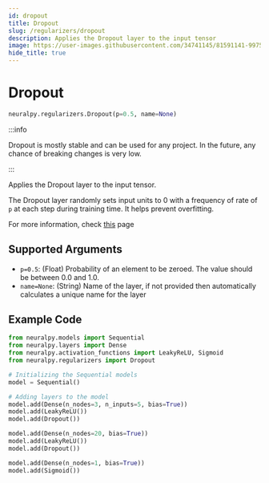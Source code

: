 ```yaml
---
id: dropout
title: Dropout
slug: /regularizers/dropout
description: Applies the Dropout layer to the input tensor
image: https://user-images.githubusercontent.com/34741145/81591141-99752900-93d9-11ea-9ef6-cc2c68daaa19.png
hide_title: true
---
```


# Dropout
```python
neuralpy.regularizers.Dropout(p=0.5, name=None)
```

:::info

Dropout is mostly stable and can be used for any project. In the future, any chance of breaking changes is very low.

:::

Applies the Dropout layer to the input tensor.

The Dropout layer randomly sets input units to 0 with a frequency of rate of `p` at each step during training time. It helps prevent overfitting.

For more information, check [this](https://pytorch.org/docs/stable/nn.html#dropout) page

##  Supported Arguments
- `p=0.5`: (Float) Probability of an element to be zeroed. The value should be between 0.0 and 1.0.
- `name=None`: (String) Name of the layer, if not provided then automatically calculates a unique name for the layer

## Example Code
```python
from neuralpy.models import Sequential
from neuralpy.layers import Dense
from neuralpy.activation_functions import LeakyReLU, Sigmoid
from neuralpy.regularizers import Dropout

# Initializing the Sequential models
model = Sequential()

# Adding layers to the model
model.add(Dense(n_nodes=3, n_inputs=5, bias=True))
model.add(LeakyReLU())
model.add(Dropout())

model.add(Dense(n_nodes=20, bias=True))
model.add(LeakyReLU())
model.add(Dropout())

model.add(Dense(n_nodes=1, bias=True))
model.add(Sigmoid())
```